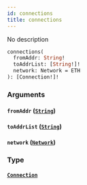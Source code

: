 ```yaml
---
id: connections
title: connections
---
```



No description

```graphql
connections(
  fromAddr: String!
  toAddrList: [String!]!
  network: Network = ETH
): [Connection!]!
```


### Arguments

#### `fromAddr` ([`String`](/cyberconnect-api/reference/scalars/string))




#### `toAddrList` ([`String`](/cyberconnect-api/reference/scalars/string))




#### `network` ([`Network`](/cyberconnect-api/reference/enums/network))




### Type

#### [`Connection`](/cyberconnect-api/reference/objects/connection) 






